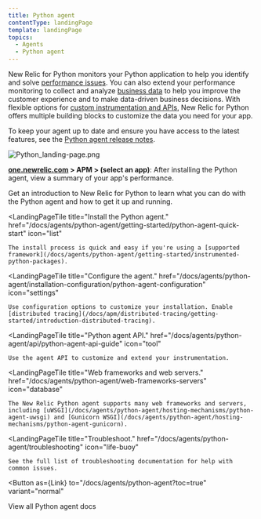 ```yaml
---
title: Python agent
contentType: landingPage
template: landingPage
topics:
  - Agents
  - Python agent
---
```



New Relic for Python monitors your Python application to help you identify and solve [performance issues](#monitor-performance). You can also extend your performance monitoring to collect and analyze [business data](#business-data) to help you improve the customer experience and to make data-driven business decisions. With flexible options for [custom instrumentation and APIs](/docs/agents/python-agent/custom-instrumentation/python-custom-instrumentation), New Relic for Python offers multiple building blocks to customize the data you need for your app.

To keep your agent up to date and ensure you have access to the latest features, see the [Python agent release notes](/docs/release-notes/agent-release-notes/python-release-notes).

![Python_landing-page.png](./images/Python_landing-page.png "Python_landing-page.png")

**[one.newrelic.com](https://one.newrelic.com) > APM > (select an app)**: After installing the Python agent, view a summary of your app's performance.

<LandingPageTileGrid>
  <LandingPageTile
    title="Get started."
    href="/docs/agents/python-agent/getting-started/introduction-new-relic-python"
    icon="terminal"
  >
    Get an introduction to New Relic for Python to learn what you can do with the Python agent and how to get it up and running.
  </LandingPageTile>

  <LandingPageTile
    title="Install the Python agent."
    href="/docs/agents/python-agent/getting-started/python-agent-quick-start"
    icon="list"
  >
    The install process is quick and easy if you're using a [supported framework](/docs/agents/python-agent/getting-started/instrumented-python-packages).
  </LandingPageTile>

  <LandingPageTile
    title="Configure the agent."
    href="/docs/agents/python-agent/installation-configuration/python-agent-configuration"
    icon="settings"
  >
    Use configuration options to customize your installation. Enable [distributed tracing](/docs/apm/distributed-tracing/getting-started/introduction-distributed-tracing).
  </LandingPageTile>

  <LandingPageTile
    title="Python agent API."
    href="/docs/agents/python-agent/api/python-agent-api-guide"
    icon="tool"
  >
    Use the agent API to customize and extend your instrumentation.
  </LandingPageTile>

  <LandingPageTile
    title="Web frameworks and web servers."
    href="/docs/agents/python-agent/web-frameworks-servers"
    icon="database"
  >
    The New Relic Python agent supports many web frameworks and servers, including [uWSGI](/docs/agents/python-agent/hosting-mechanisms/python-agent-uwsgi) and [Gunicorn WSGI](/docs/agents/python-agent/hosting-mechanisms/python-agent-gunicorn).
  </LandingPageTile>

  <LandingPageTile
    title="Troubleshoot."
    href="/docs/agents/python-agent/troubleshooting"
    icon="life-buoy"
  >
    See the full list of troubleshooting documentation for help with common issues.
  </LandingPageTile>
</LandingPageTileGrid>

<Button
  as={Link}
  to="/docs/agents/python-agent?toc=true"
  variant="normal"
>
  View all Python agent docs
</Button>

